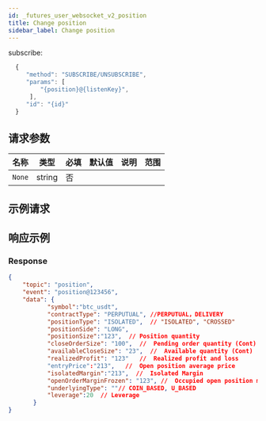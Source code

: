 ```yaml
---
id: _futures_user_websocket_v2_position
title: Change position
sidebar_label: Change position
---
```


subscribe:

```js
  {
     "method": "SUBSCRIBE/UNSUBSCRIBE",
     "params": [
         "{position}@{listenKey}",
      ],
     "id": "{id}"
  }
```

## 请求参数

| 名称   | 类型   | 必填 | 默认值 | 说明 | 范围 |
| ------ | ------ | ---- | ------ | ---- | ---- |
| `None` | string | 否   |        |      |      |

## 示例请求

## 响应示例

### Response

```json
{
    "topic": "position",
    "event": "position@123456",
    "data": {
           "symbol":"btc_usdt",
           "contractType": "PERPUTUAL", //PERPUTUAL，DELIVERY
           "positionType": "ISOLATED",  // "ISOLATED", "CROSSED"
           "positionSide": "LONG",
           "positionSize":"123",  // Position quantity
           "closeOrderSize": "100",  //  Pending order quantity (Cont)
           "availableCloseSize": "23",  //  Available quantity (Cont)
           "realizedProfit": "123"   //  Realized profit and loss
           "entryPrice":"213",   //  Open position average price
           "isolatedMargin":"213",  //  Isolated Margin
           "openOrderMarginFrozen": "123", //  Occupied open position margin
           "underlyingType": ""// COIN_BASED, U_BASED
           "leverage":20  // Leverage
       }
}
```
